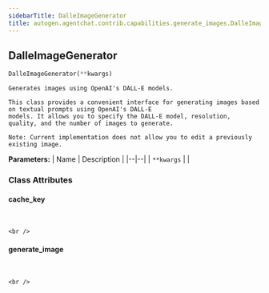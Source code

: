 ```yaml
---
sidebarTitle: DalleImageGenerator
title: autogen.agentchat.contrib.capabilities.generate_images.DalleImageGenerator
---
```

<h2 id="autogen.agentchat.contrib.capabilities.generate_images.DalleImageGenerator" class="doc doc-heading">
    <code class="doc-symbol doc-symbol-heading doc-symbol-class"></code>
    <span class="doc doc-object-name doc-class-name">DalleImageGenerator</span>
</h2>

```python
DalleImageGenerator(**kwargs)
```

    Generates images using OpenAI's DALL-E models.
    
    This class provides a convenient interface for generating images based on textual prompts using OpenAI's DALL-E
    models. It allows you to specify the DALL-E model, resolution, quality, and the number of images to generate.
    
    Note: Current implementation does not allow you to edit a previously existing image.

<b>Parameters:</b>
| Name | Description |
|--|--|
| `**kwargs` |  |

### Class Attributes

<code class="doc-symbol doc-symbol-heading doc-symbol-attribute"></code>
#### cache_key
<br />

    <br />

<code class="doc-symbol doc-symbol-heading doc-symbol-attribute"></code>
#### generate_image
<br />

    <br />